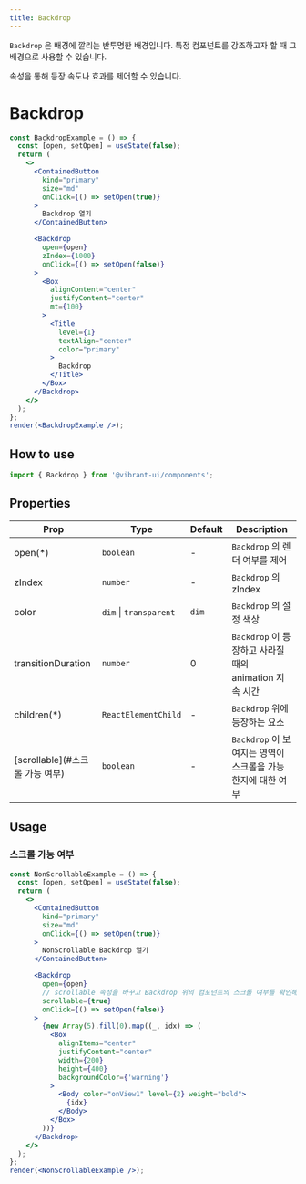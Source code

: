 ```yaml
---
title: Backdrop
---
```


`Backdrop` 은 배경에 깔리는 반투명한 배경입니다. 특정 컴포넌트를 강조하고자 할 때 그 배경으로 사용할 수 있습니다.

속성을 통해 등장 속도나 효과를 제어할 수 있습니다.

# Backdrop

```jsx live noInline
const BackdropExample = () => {
  const [open, setOpen] = useState(false);
  return (
    <>
      <ContainedButton
        kind="primary"
        size="md"
        onClick={() => setOpen(true)}
      >
        Backdrop 열기
      </ContainedButton>

      <Backdrop
        open={open}
        zIndex={1000}
        onClick={() => setOpen(false)}
      >
        <Box
          alignContent="center"
          justifyContent="center"
          mt={100}
        >
          <Title
            level={1}
            textAlign="center"
            color="primary"
          >
            Backdrop
          </Title>
        </Box>
      </Backdrop>
    </>
  );
};
render(<BackdropExample />);
```

## How to use

```jsx
import { Backdrop } from '@vibrant-ui/components';
```

## Properties

| Prop                            | Type                   | Default | Description                                                 |
| ------------------------------- | ---------------------- | ------- | ----------------------------------------------------------- |
| open(\*)                        | `boolean`              | -       | `Backdrop` 의 렌더 여부를 제어                              |
| zIndex                          | `number`               | -       | `Backdrop` 의 zIndex                                        |
| color                           | `dim` \| `transparent` | `dim`   | `Backdrop` 의 설정 색상                                     |
| transitionDuration              | `number`               | 0       | `Backdrop` 이 등장하고 사라질 때의 animation 지속 시간      |
| children(\*)                    | `ReactElementChild`    | -       | `Backdrop` 위에 등장하는 요소                               |
| [scrollable](#스크롤 가능 여부) | `boolean`              | -       | `Backdrop` 이 보여지는 영역이 스크롤을 가능한지에 대한 여부 |

## Usage

### 스크롤 가능 여부

```jsx live noInline
const NonScrollableExample = () => {
  const [open, setOpen] = useState(false);
  return (
    <>
      <ContainedButton
        kind="primary"
        size="md"
        onClick={() => setOpen(true)}
      >
        NonScrollable Backdrop 열기
      </ContainedButton>

      <Backdrop
        open={open}
        // scrollable 속성을 바꾸고 Backdrop 위의 컴포넌트의 스크롤 여부를 확인해보세요
        scrollable={true}
        onClick={() => setOpen(false)}
      >
        {new Array(5).fill(0).map((_, idx) => (
          <Box
            alignItems="center"
            justifyContent="center"
            width={200}
            height={400}
            backgroundColor={'warning'}
          >
            <Body color="onView1" level={2} weight="bold">
              {idx}
            </Body>
          </Box>
        ))}
      </Backdrop>
    </>
  );
};
render(<NonScrollableExample />);
```
